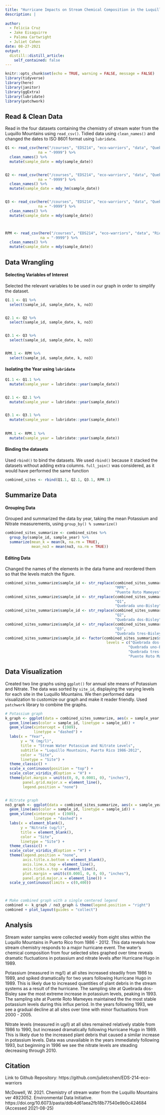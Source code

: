 ```yaml
---
title: "Hurricane Impacts on Stream Chemical Composition in the Luquillo Mountains, Puerto Rico"
description: |
 
author:
  - Felicia Cruz 
  - Jake Eisaguirre 
  - Paloma Cartwright 
  - Juliet Cohen
date: 08-27-2021
output:
  distill::distill_article:
    self_contained: false
---
```


```r
knitr::opts_chunk$set(echo = TRUE, warning = FALSE, message = FALSE)
library(tidyverse)
library(here)
library(janitor)
library(ggExtra)
library(lubridate)
library(patchwork)
```


## Read & Clean Data 

Read in the four datasets containing the chemistry of stream water from the Luquillo Mountains using `read_csv()`. Tidied data using `clean_names()` and changed the dates to ISO 8601 format using `lubridate`. 

```r
Q1 <- read_csv(here("/courses", "EDS214", "eco-warriors", "data", "QuebradaCuenca1-Bisley.csv" ), 
               na = "-9999") %>% 
  clean_names() %>% 
  mutate(sample_date = mdy(sample_date))


Q2 <- read_csv(here("/courses", "EDS214", "eco-warriors", "data", "QuebradaCuenca2-Bisley.csv"), 
               na = "-9999") %>% 
  clean_names() %>% 
  mutate(sample_date = mdy_hm(sample_date))


Q3 <- read_csv(here("/courses", "EDS214", "eco-warriors", "data", "QuebradaCuenca3-Bisley.csv"), 
               na = "-9999") %>% 
  clean_names() %>% 
  mutate(sample_date = mdy(sample_date))



RPM <- read_csv(here("/courses", "EDS214", "eco-warriors", "data", "RioMameyesPuenteRoto.csv"), 
                na = "-9999") %>% 
  clean_names() %>% 
  mutate(sample_date = mdy(sample_date))

```


## Data Wrangling 

#### Selecting Variables of Interest

Selected the relevant variables to be used in our graph in order to simplify the dataset. 

```r

Q1.1 <- Q1 %>% 
  select(sample_id, sample_date, k, no3)


Q2.1 <- Q2 %>% 
  select(sample_id, sample_date, k, no3)


Q3.1 <- Q3 %>% 
  select(sample_id, sample_date, k, no3)


RPM.1 <- RPM %>% 
  select(sample_id, sample_date, k, no3)


```

#### Isolating the Year using `lubridate`

```r
Q1.1 <- Q1.1 %>%
  mutate(sample_year = lubridate::year(sample_date)) 


Q2.1 <- Q2.1 %>%
  mutate(sample_year = lubridate::year(sample_date))


Q3.1 <- Q3.1 %>%
  mutate(sample_year = lubridate::year(sample_date))
  
  
RPM.1 <- RPM.1 %>%
  mutate(sample_year = lubridate::year(sample_date)) 

```


#### Binding the datasets

Used `rbind()` to bind the datasets. We used `rbind()` because it stacked the datasets without adding extra columns. `full_join()` was considered, as it would have performed the same function

```r
combined_sites <- rbind(Q1.1, Q2.1, Q3.1, RPM.1)
```

## Summarize Data 

#### Grouping Data 

Grouped and summarized the data by year, taking the mean Potassium and Nitrate measurements, using `group_by() % summarize()`

```r
combined_sites_summarize <- combined_sites %>% 
  group_by(sample_id, sample_year) %>% 
  summarize(mean_k = mean(k, na.rm = TRUE),
            mean_no3 = mean(no3, na.rm = TRUE))
```

#### Editing Data 

Changed the names of the elements in the data frame and reordered them so that the levels match the figure. 

```r

combined_sites_summarize$sample_id <- str_replace(combined_sites_summarize$sample_id, 
                                                  "MPR",
                                                  "Puente Roto Mameyes")
combined_sites_summarize$sample_id <- str_replace(combined_sites_summarize$sample_id, 
                                                  "Q1",
                                                  "Quebrada uno-Bisley")
combined_sites_summarize$sample_id <- str_replace(combined_sites_summarize$sample_id, 
                                                  "Q2",
                                                  "Quebrada dos-Bisley")
combined_sites_summarize$sample_id <- str_replace(combined_sites_summarize$sample_id, 
                                                  "Q3",
                                                  "Quebrada tres-Bisley")
combined_sites_summarize$sample_id <- factor(combined_sites_summarize$sample_id, 
                                              levels = c("Quebrada dos-Bisley",
                                                        "Quebrada uno-Bisley",
                                                        "Quebrada tres-Bisley", 
                                                        "Puente Roto Mameyes"))

```

## Data Visualization 

Created two line graphs using `ggplot()` for annual site means of Potassium and Nitrate. The data was sorted by `site_id`, displaying the varying levels for each site in the Luquillo Mountains. We then performed data visualization to customize our graph and make it reader friendly.
Used `patchwork` library to combine the graphs. 

```r
# Potassium graph 
k_graph <- ggplot(data = combined_sites_summarize, aes(x = sample_year, y = mean_k)) +
  geom_line(aes(color = sample_id, linetype = sample_id)) +
  geom_vline(xintercept = (1989), 
             linetype = "dashed") +
  labs(x = "Year",
       y = "K (mg/l)",
       title = "Stream Water Potassium and Nitrate Levels",
       subtitle = "Luquillo Mountains, Puerto Rico 1986-2012",
       color = "Site",
       linetype = "Site") +
  theme_classic() + 
  scale_x_continuous(position = "top") +
  scale_color_viridis_d(option = "H") +
  theme(plot.margin = unit(c(0, 0, 0.0001, 0), "inches"),
        panel.grid.major.x = element_line(),
        legend.position = "none") 


# Nitrate graph
no3_graph <- ggplot(data = combined_sites_summarize, aes(x = sample_year, y = mean_no3)) +
  geom_line(aes(color = sample_id, linetype = sample_id)) +
  geom_vline(xintercept = (1989), 
             linetype = "dashed") + 
  labs(x = element_blank(),
       y = "Nitrate (ug/l)",
       title = element_blank(),
       color = "Site",
       linetype = "Site") +
  theme_classic() +
  scale_color_viridis_d(option = "H") +
  theme(legend.position = "none",
        axis.title.x.bottom = element_blank(),
        axis.line.x.top = element_line(),
        axis.ticks.x.top = element_line(),
        plot.margin = unit(c(0.0001, 0, 0, 0), "inches"),
        panel.grid.major.x = element_line()) +
  scale_y_continuous(limits = c(0,400)) 
  


# Make combined graph with a single centered legend
combined <- k_graph / no3_graph & theme(legend.position = "right")
combined + plot_layout(guides = "collect")

```


## Analysis 

Stream water samples were collected weekly from eight sites within the Luquillo Mountains in Puerto Rico from 1986 - 2012. This data reveals how stream chemistry responds to a major hurricane event. The water's chemical composition from four selected sites graphed over time reveals dramatic fluctuations in potassium and nitrate levels after Hurricane Hugo in 1989.

Potassium (measured in mg/l) at all sites increased steadily from 1986 to 1989, and spiked dramatically for two years following Hurricane Hugo in 1989. This is likely due to increased quantities of plant debris in the stream systems as a result of the hurricane. The sampling site at Quebrada dos-Bisley saw the most extreme increase in potassium levels, peaking in 1993. The sampling site at Puente Roto Mameyes maintained the the most stable potassium levels during this influx period. In the years following 1993, we see a gradual decline at all sites over time with minor fluctuations from 2000 - 2005.

Nitrate levels (measured in ug/l) at all sites remained relatively stable from 1986 to 1990, but increased dramatically following Hurricane Hugo in 1989. This is likely due to the increased plant debris that caused a similar increase in potassium levels. Data was unavailable in the years immediately following 1993, but beginning in 1996 we see the nitrate levels are steading decreasing through 2010.

## Citation 

Link to Github Repository: https://github.com/julietcohen/EDS-214-eco-warriors

McDowell, W. 2021. Chemistry of stream water from the Luquillo Mountains ver 4923052. Environmental Data Initiative. https://doi.org/10.6073/pasta/ddb4d61aea2fb18b77540e9b0c424684 (Accessed 2021-08-25)


